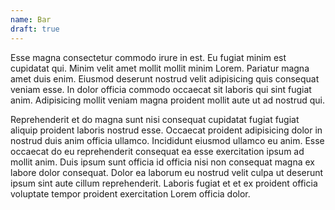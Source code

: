 ```yaml
---
name: Bar
draft: true
---
```


Esse magna consectetur commodo irure in est. Eu fugiat minim est cupidatat qui. Minim velit amet mollit mollit minim Lorem. Pariatur magna amet duis enim. Eiusmod deserunt nostrud velit adipisicing quis consequat veniam esse. In dolor officia commodo occaecat sit laboris qui sint fugiat anim. Adipisicing mollit veniam magna proident mollit aute ut ad nostrud qui.

Reprehenderit et do magna sunt nisi consequat cupidatat fugiat fugiat aliquip proident laboris nostrud esse. Occaecat proident adipisicing dolor in nostrud duis anim officia ullamco. Incididunt eiusmod ullamco eu anim. Esse occaecat do eu reprehenderit consequat ea esse exercitation ipsum ad mollit anim. Duis ipsum sunt officia id officia nisi non consequat magna ex labore dolor consequat. Dolor ea laborum eu nostrud velit culpa ut deserunt ipsum sint aute cillum reprehenderit. Laboris fugiat et et ex proident officia voluptate tempor proident exercitation Lorem officia dolor.
